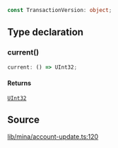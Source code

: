 ```ts
const TransactionVersion: object;
```

## Type declaration

### current()

```ts
current: () => UInt32;
```

#### Returns

[`UInt32`](../classes/UInt32.mdx)

## Source

[lib/mina/account-update.ts:120](https://github.com/o1-labs/o1js/blob/000b9835d52eede806be269b958c57000ff32f72/src/lib/mina/account-update.ts#L120)
